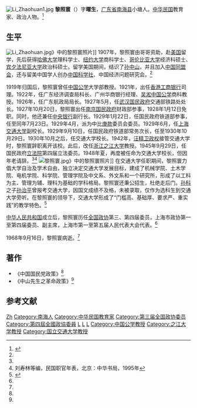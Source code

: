 [[File:Li_Zhaohuan1.jpg|thumb]]
'''黎照寰'''（{{bd|1888年||1968年|}}）字'''曜生'''，[[广东省|广东省]][[南海县|南海县]]小塘人。[[中华民国|中华民国]]教育家、政治人物。<ref name=foshan>{{Cite web |url=http://www.foshanmuseum.com/mrmj/mrmj_disp_sub.asp?id=126 |title=黎照寰，佛山市博物馆，于2013-06-22查阅 |access-date=2013-06-22 |archive-url=https://web.archive.org/web/20160306160415/http://foshanmuseum.com/mrmj/mrmj_disp_sub.asp?id=126 |archive-date=2016-03-06 |dead-url=yes }}</ref>

==生平==
[[File:Li_Zhaohuan.jpg|thumb]]》中的黎照寰照片]]
1907年，黎照寰由哥哥资助，赴[[美国|美国]]留学，先后获得[[哈佛大学|哈佛大学]]理科学士、[[纽约大学|纽约大学]]商科学士、[[哥伦比亚大学|哥伦比亚大学]]经济科硕士、[[宾夕法尼亚大学|宾夕法尼亚大学]]政治科硕士。留学美国期间，结识了[[孙中山|孙中山]]，并且加入[[中国同盟会|中国同盟会]]，还与留美中国学人创办[[中国科学社|中国科学社]]、中国经济问题研究会。<ref name=foshan/>

1919年归国后，黎照寰曾任[[中国公学|中国公学]]大学部教授。1921年，出任[[香港工商银行|香港工商银行]]司理。1922年，任广东经济调查局科长、广州华商银行经理、[[吴淞|吴淞]][[中国公学|中国公学]]商科教授。1926年，任广东航政局局长。1927年5月，任[[武汉国民政府|武汉国民政府]]交通部铁路处处长。1927年10月20日，黎照寰出任[[南京国民政府|南京国民政府]]财政部参事，1928年1月12日免职。同时，他还兼任[[中央银行_(中华民国)|中央银行]]副行长。1929年1月22日，任国民政府铁道部参事，任至同年7月23日。1929年4月，派为中比[[庚款|庚款]]委员会委员。1929年6月，任[[上海|上海]][[交通大学|交通大学]]副校长。1929年9月10日，任国民政府铁道部常务次长，任至1930年10月29日。1930年10月之后，任交通大学校长。1942年，[[汪精卫政权|汪精卫政权]]接管交通大学时，黎照寰辞职离开该校。此后，改任[[浙江|浙江]][[之江大学|之江大学]]教授。1945年9月29日，任国民政府[[立法院|立法院]]第四届立法委员。1948年夏，再度被任命为交通大学校长，但因年老请辞。<ref name=foshan/><ref>刘寿林等编，民国职官年表，北京：中华书局，1995年</ref>
[[File:黎照寰.jpg|thumb]]》中的黎照寰照片]]
在交通大学任职期间，黎照寰力倡大学自治及学术自由，独立决定交通大学发展目标，建成了机械学院、土木学院、电机学院、科学院、管理学院及中文系、外文系和一个研究所，形成了以工科为主、管理为辅、理科为基础的学科格局。黎照寰还秉公招生，杜绝走后门。[[孙科|孙科]]之子[[孙治平|孙治平]]曾报考交通大学，因国文成绩不及格，未被录取，仅作为选科生到交通大学旁听。在黎照寰的领导下，交通大学形成了“门槛高、基础厚、要求严、重实践”的教学特色。<ref>{{Cite web |url=http://jdxiaoshi.sjtu.edu.cn/xsrw_view.jsp?id=96 |title=黎照寰，上海交通大学校史网，于2013-06-22查阅 |accessdate=2013-06-22 |archive-date=2013-11-26 |archive-url=https://web.archive.org/web/20131126142634/http://jdxiaoshi.sjtu.edu.cn/xsrw_view.jsp?id=96 |dead-url=no }}</ref>

[[中华人民共和国|中华人民共和国]]成立后，黎照寰历任[[全国政协|全国政协]]第三、第四届委员，上海市政协第一至第四届委员、副主席，上海市第一至第五届人民代表大会代表。<ref name=foshan/>

1968年9月16日，黎照寰病逝。<ref name=foshan/>

==著作==
*《中国国民党政策》<ref name=foshan/>
*《中山先生之革命政策》<ref name=foshan/>

==参考文献==
{{commonscat|Li Zhaohuan}}
{{reflist}}

{{start box}}
{{s-edu}}
{{s-before|[[孫科|孫科]]}}
{{s-title|[[交通大学|国立交通大学]]校长|1930年—1942年}}
{{s-after|[[吳保豐|吳保豐]]<br><small>（国立交通大学重庆总校代理校长）</small>}}
{{end box}}

{{第4屆中華民國訓政時期立法委員名單}}
{{DEFAULTSORT:Li黎}}
[[Category:黎姓|Zh]]
[[Category:南海人|Category:南海人]]
[[Category:中华民国教育家|Category:中华民国教育家]]
[[Category:第三届全国政协委员|Category:第三届全国政协委员]]
[[Category:第四屆全國政協委員|Category:第四屆全國政協委員]]
[[Category:哈佛大學校友|L]]
[[Category:紐約大學校友|L]]
[[Category:哥倫比亞大學校友|L]]
[[Category:中国公学教授|Category:中国公学教授]]
[[Category:之江大学教授|Category:之江大学教授]]
[[Category:国立交通大学教授|Category:国立交通大学教授]]